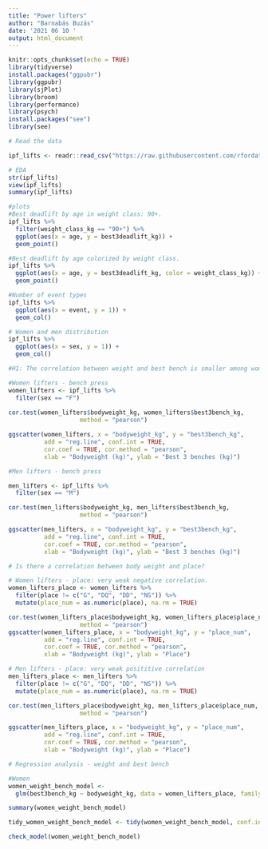 ```yaml
---
title: "Power lifters"
author: "Barnabás Buzás"
date: '2021 06 10 '
output: html_document
---
```


```r
knitr::opts_chunk$set(echo = TRUE)
library(tidyverse)
install.packages("ggpubr")
library(ggpubr)
library(sjPlot)
library(broom)
library(performance)
library(psych)
install.packages("see")
library(see)
```

```r
# Read the data

ipf_lifts <- readr::read_csv("https://raw.githubusercontent.com/rfordatascience/tidytuesday/master/data/2019/2019-10-08/ipf_lifts.csv")
```

```r
# EDA 
str(ipf_lifts)
view(ipf_lifts)
summary(ipf_lifts)

#plots
#Best deadlift by age in weight class: 90+.
ipf_lifts %>% 
  filter(weight_class_kg == "90+") %>%
  ggplot(aes(x = age, y = best3deadlift_kg)) + 
  geom_point()

#Best deadlift by age colorized by weight class. 
ipf_lifts %>% 
  ggplot(aes(x = age, y = best3deadlift_kg, color = weight_class_kg)) + 
  geom_point()

#Number of event types
ipf_lifts %>% 
  ggplot(aes(x = event, y = 1)) + 
  geom_col()

# Women and men distribution
ipf_lifts %>%
  ggplot(aes(x = sex, y = 1)) + 
  geom_col()
```

```r
#H1: The correlation between weight and best bench is smaller among women than among men.

#Women lifters - bench press
women_lifters <- ipf_lifts %>%
  filter(sex == "F")
  
cor.test(women_lifters$bodyweight_kg, women_lifters$best3bench_kg, 
                    method = "pearson")

ggscatter(women_lifters, x = "bodyweight_kg", y = "best3bench_kg", 
          add = "reg.line", conf.int = TRUE, 
          cor.coef = TRUE, cor.method = "pearson",
          xlab = "Bodyweight (kg)", ylab = "Best 3 benches (kg)")

#Men lifters - bench press

men_lifters <- ipf_lifts %>%
  filter(sex == "M")

cor.test(men_lifters$bodyweight_kg, men_lifters$best3bench_kg, 
                    method = "pearson")

ggscatter(men_lifters, x = "bodyweight_kg", y = "best3bench_kg", 
          add = "reg.line", conf.int = TRUE, 
          cor.coef = TRUE, cor.method = "pearson",
          xlab = "Bodyweight (kg)", ylab = "Best 3 benches (kg)")
```

```r
# Is there a correlation between body weight and place?

# Women lifters - place: very weak negative correlation.
women_lifters_place <- women_lifters %>%
  filter(place != c("G", "DQ", "DD", "NS")) %>%
  mutate(place_num = as.numeric(place), na.rm = TRUE)

cor.test(women_lifters_place$bodyweight_kg, women_lifters_place$place_num, 
                    method = "pearson")
ggscatter(women_lifters_place, x = "bodyweight_kg", y = "place_num", 
          add = "reg.line", conf.int = TRUE, 
          cor.coef = TRUE, cor.method = "pearson",
          xlab = "Bodyweight (kg)", ylab = "Place")

# Men lifters - place: very weak posititive correlation
men_lifters_place <- men_lifters %>%
  filter(place != c("G", "DQ", "DD", "NS")) %>%
  mutate(place_num = as.numeric(place), na.rm = TRUE)

cor.test(men_lifters_place$bodyweight_kg, men_lifters_place$place_num, 
                    method = "pearson")

ggscatter(men_lifters_place, x = "bodyweight_kg", y = "place_num", 
          add = "reg.line", conf.int = TRUE, 
          cor.coef = TRUE, cor.method = "pearson",
          xlab = "Bodyweight (kg)", ylab = "Place")

```

```r
# Regression analysis - weight and best bench

#Women
women_weight_bench_model <- 
  glm(best3bench_kg ~ bodyweight_kg, data = women_lifters_place, family = "gaussian")

summary(women_weight_bench_model)

tidy_women_weight_bench_model <- tidy(women_weight_bench_model, conf.int = TRUE, exponentiate = TRUE)

check_model(women_weight_bench_model)
```


